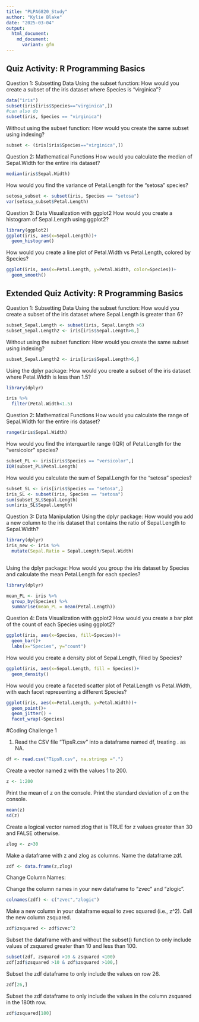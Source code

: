 ```yaml
---
title: "PLPA6820_Study"
author: "Kylie Blake"
date: "2025-03-04"
output: 
  html_document:
    md_document:
      variant: gfm
---
```


## Quiz Activity: R Programming Basics
Question 1: Subsetting Data
Using the subset function: How would you create a subset of the iris dataset where Species is "virginica"?
```r
data("iris")
subset(iris[iris$Species=="virginica",])
#can also do
subset(iris, Species == "virginica")
```


Without using the subset function: How would you create the same subset using indexing?
```r
subset <- (iris[iris$Species=="virginica",])
```

Question 2: Mathematical Functions
How would you calculate the median of Sepal.Width for the entire iris dataset?
```r
median(iris$Sepal.Width)
```


How would you find the variance of Petal.Length for the "setosa" species?
```r
setosa_subset <- subset(iris, Species == "setosa")
var(setosa_subset$Petal.Length)
```


Question 3: Data Visualization with ggplot2
How would you create a histogram of Sepal.Length using ggplot2?
```r
library(ggplot2)
ggplot(iris, aes(x=Sepal.Length))+
  geom_histogram()
```


How would you create a line plot of Petal.Width vs Petal.Length, colored by Species?
```r
ggplot(iris, aes(x=Petal.Length, y=Petal.Width, color=Species))+
  geom_smooth()
```
## Extended Quiz Activity: R Programming Basics
Question 1: Subsetting Data
Using the subset function: How would you create a subset of the iris dataset where Sepal.Length is greater than 6?
```r
subset_Sepal.Length <- subset(iris, Sepal.Length >6)
subset_Sepal.Length2 <- iris[iris$Sepal.Length>6,]
```

Without using the subset function: How would you create the same subset using indexing?
```r
subset_Sepal.Length2 <- iris[iris$Sepal.Length>6,]
```


Using the dplyr package: How would you create a subset of the iris dataset where Petal.Width is less than 1.5?
```r
library(dplyr)

iris %>%
  filter(Petal.Width<1.5)
```


Question 2: Mathematical Functions
How would you calculate the range of Sepal.Width for the entire iris dataset?
```r
range(iris$Sepal.Width)
```


How would you find the interquartile range (IQR) of Petal.Length for the "versicolor" species?
```r
subset_PL <- iris[iris$Species == "versicolor",]
IQR(subset_PL$Petal.Length)
```

How would you calculate the sum of Sepal.Length for the "setosa" species?
```r
subset_SL <- iris[iris$Species == "setosa",]
iris_SL <- subset(iris, Species == "setosa")
sum(subset_SL$Sepal.Length)
sum(iris_SL$Sepal.Length)
```

Question 3: Data Manipulation
Using the dplyr package: How would you add a new column to the iris dataset that contains the ratio of Sepal.Length to Sepal.Width?
```r
library(dplyr)
iris_new <- iris %>% 
  mutate(Sepal.Ratio = Sepal.Length/Sepal.Width)
  
```


Using the dplyr package: How would you group the iris dataset by Species and calculate the mean Petal.Length for each species?
```r
library(dplyr)

mean_PL <- iris %>% 
  group_by(Species) %>% 
  summarise(mean_PL = mean(Petal.Length))
```


Question 4: Data Visualization with ggplot2
How would you create a bar plot of the count of each Species using ggplot2?
```r
ggplot(iris, aes(x=Species, fill=Species))+
  geom_bar()+
  labs(x="Species", y="count")
```


How would you create a density plot of Sepal.Length, filled by Species?
```r
ggplot(iris, aes(x=Sepal.Length, fill = Species))+
  geom_density()
```


How would you create a faceted scatter plot of Petal.Length vs Petal.Width, with each facet representing a different Species?
```r
ggplot(iris, aes(x=Petal.Length, y=Petal.Width))+
  geom_point()+
  geom_jitter() +
  facet_wrap(~Species)
```


#Coding Challenge 1

1. Read the CSV file "TipsR.csv" into a dataframe named df, treating . as NA.
```r
df <- read.csv("TipsR.csv", na.strings =".")
```


Create a vector named z with the values 1 to 200.
```r
z <- 1:200
```


Print the mean of z on the console. Print the standard deviation of z on the console.
```r
mean(z)
sd(z)
```


Create a logical vector named zlog that is TRUE for z values greater than 30 and FALSE otherwise.
```r
zlog <- z>30
```



Make a dataframe with z and zlog as columns. Name the dataframe zdf.
```r
zdf <- data.frame(z,zlog)
```

Change Column Names:

Change the column names in your new dataframe to "zvec" and "zlogic".
```r
colnames(zdf) <- c("zvec","zlogic")
```


Make a new column in your dataframe equal to zvec squared (i.e., z^2). Call the new column zsquared.
```r
zdf$zsquared <- zdf$zvec^2
```


Subset the dataframe with and without the subset() function to only include values of zsquared greater than 10 and less than 100.
```r
subset(zdf, zsquared >10 & zsquared <100)
zdf[zdf$zsquared >10 & zdf$zsquared >100,]
```


Subset the zdf dataframe to only include the values on row 26.
```r
zdf[26,]
```

Subset the zdf dataframe to only include the values in the column zsquared in the 180th row.
```r
zdf$zsquared[180]
```
